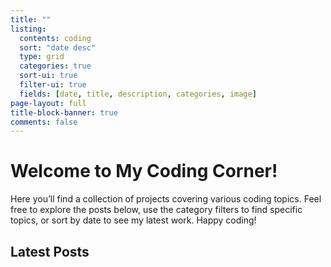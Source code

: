 ```yaml
---
title: ""
listing:
  contents: coding
  sort: "date desc"
  type: grid
  categories: true
  sort-ui: true
  filter-ui: true
  fields: [date, title, description, categories, image]
page-layout: full
title-block-banner: true
comments: false
---
```


# Welcome to My Coding Corner!

Here you'll find a collection of projects covering various coding topics. Feel free to explore the posts below, use the category filters to find specific topics, or sort by date to see my latest work. Happy coding!

## Latest Posts
